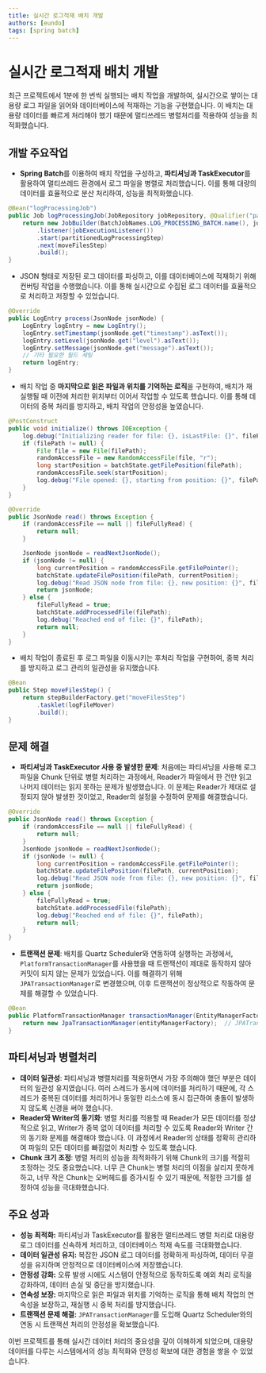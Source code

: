 ```yaml
---
title: 실시간 로그적재 배치 개발
authors: [eundo]
tags: [spring batch]
---
```


# 실시간 로그적재 배치 개발

최근 프로젝트에서 1분에 한 번씩 실행되는 배치 작업을 개발하여, 실시간으로 쌓이는 대용량 로그 파일을 읽어와 데이터베이스에 적재하는 기능을 구현했습니다. 이 배치는 대용량 데이터를 빠르게 처리해야 했기 때문에 멀티쓰레드 병렬처리를 적용하여 성능을 최적화했습니다.

## 개발 주요작업

- **Spring Batch**를 이용하여 배치 작업을 구성하고, **파티셔닝과 TaskExecutor**를 활용하여 멀티쓰레드 환경에서 로그 파일을 병렬로 처리했습니다. 이를 통해 대량의 데이터를 효율적으로 분산 처리하여, 성능을 최적화했습니다.

```java
@Bean("logProcessingJob")
public Job logProcessingJob(JobRepository jobRepository, @Qualifier("partitionedLogProcessingStep") Step partitionedLogProcessingStep, @Qualifier("moveFilesStep") Step moveFilesStep) {
    return new JobBuilder(BatchJobNames.LOG_PROCESSING_BATCH.name(), jobRepository)
        .listener(jobExecutionListener())
        .start(partitionedLogProcessingStep)
        .next(moveFilesStep)
        .build();
}
```

- JSON 형태로 저장된 로그 데이터를 파싱하고, 이를 데이터베이스에 적재하기 위해 컨버팅 작업을 수행했습니다. 이를 통해 실시간으로 수집된 로그 데이터를 효율적으로 처리하고 저장할 수 있었습니다.

```java
@Override
public LogEntry process(JsonNode jsonNode) {
    LogEntry logEntry = new LogEntry();
    logEntry.setTimestamp(jsonNode.get("timestamp").asText());
    logEntry.setLevel(jsonNode.get("level").asText());
    logEntry.setMessage(jsonNode.get("message").asText());
    // 기타 필요한 필드 세팅
    return logEntry;
}
```

- 배치 작업 중 **마지막으로 읽은 파일과 위치를 기억하는 로직**을 구현하여, 배치가 재실행될 때 이전에 처리한 위치부터 이어서 작업할 수 있도록 했습니다. 이를 통해 데이터의 중복 처리를 방지하고, 배치 작업의 안정성을 높였습니다.

```java
@PostConstruct
public void initialize() throws IOException {
    log.debug("Initializing reader for file: {}, isLastFile: {}", filePath, isLastFile);
    if (filePath != null) {
        File file = new File(filePath);
        randomAccessFile = new RandomAccessFile(file, "r");
        long startPosition = batchState.getFilePosition(filePath);
        randomAccessFile.seek(startPosition);
        log.debug("File opened: {}, starting from position: {}", filePath, startPosition);
    }
}

@Override
public JsonNode read() throws Exception {
    if (randomAccessFile == null || fileFullyRead) {
        return null;
    }

    JsonNode jsonNode = readNextJsonNode();
    if (jsonNode != null) {
        long currentPosition = randomAccessFile.getFilePointer();
        batchState.updateFilePosition(filePath, currentPosition);
        log.debug("Read JSON node from file: {}, new position: {}", filePath, currentPosition);
        return jsonNode;
    } else {
        fileFullyRead = true;
        batchState.addProcessedFile(filePath);
        log.debug("Reached end of file: {}", filePath);
        return null;
    }
}
```

- 배치 작업이 종료된 후 로그 파일을 이동시키는 후처리 작업을 구현하여, 중복 처리를 방지하고 로그 관리의 일관성을 유지했습니다.

```java
@Bean
public Step moveFilesStep() {
    return stepBuilderFactory.get("moveFilesStep")
        .tasklet(logFileMover)
        .build();
}
```

## 문제 해결

- **파티셔닝과 TaskExecutor 사용 중 발생한 문제**: 처음에는 파티셔닝을 사용해 로그 파일을 Chunk 단위로 병렬 처리하는 과정에서, Reader가 파일에서 한 건만 읽고 나머지 데이터는 읽지 못하는 문제가 발생했습니다. 이 문제는 Reader가 제대로 설정되지 않아 발생한 것이었고, Reader의 설정을 수정하여 문제를 해결했습니다.

```java
@Override
public JsonNode read() throws Exception {
    if (randomAccessFile == null || fileFullyRead) {
        return null;
    }
    JsonNode jsonNode = readNextJsonNode();
    if (jsonNode != null) {
        long currentPosition = randomAccessFile.getFilePointer();
        batchState.updateFilePosition(filePath, currentPosition);
        log.debug("Read JSON node from file: {}, new position: {}", filePath, currentPosition);
        return jsonNode;
    } else {
        fileFullyRead = true;
        batchState.addProcessedFile(filePath);
        log.debug("Reached end of file: {}", filePath);
        return null;
    }
}
```

- **트랜잭션 문제**: 배치를 Quartz Scheduler와 연동하여 실행하는 과정에서, `PlatformTransactionManager`를 사용했을 때 트랜잭션이 제대로 동작하지 않아 커밋이 되지 않는 문제가 있었습니다. 이를 해결하기 위해 `JPATransactionManager`로 변경했으며, 이후 트랜잭션이 정상적으로 작동하여 문제를 해결할 수 있었습니다.

```java
@Bean
public PlatformTransactionManager transactionManager(EntityManagerFactory entityManagerFactory) {
    return new JpaTransactionManager(entityManagerFactory);  // JPATransactionManager로 변경하여 문제 해결
}
```

## 파티셔닝과 병렬처리

- **데이터 일관성**: 파티셔닝과 병렬처리를 적용하면서 가장 주의해야 했던 부분은 데이터의 일관성 유지였습니다. 여러 스레드가 동시에 데이터를 처리하기 때문에, 각 스레드가 중복된 데이터를 처리하거나 동일한 리소스에 동시 접근하여 충돌이 발생하지 않도록 신경을 써야 했습니다.
- **Reader와 Writer의 동기화**: 병렬 처리를 적용할 때 Reader가 모든 데이터를 정상적으로 읽고, Writer가 중복 없이 데이터를 처리할 수 있도록 Reader와 Writer 간의 동기화 문제를 해결해야 했습니다. 이 과정에서 Reader의 상태를 정확히 관리하여 파일의 모든 데이터를 빠짐없이 처리할 수 있도록 했습니다.
- **Chunk 크기 조정**: 병렬 처리의 성능을 최적화하기 위해 Chunk의 크기를 적절히 조정하는 것도 중요했습니다. 너무 큰 Chunk는 병렬 처리의 이점을 살리지 못하게 하고, 너무 작은 Chunk는 오버헤드를 증가시킬 수 있기 때문에, 적절한 크기를 설정하여 성능을 극대화했습니다.

## 주요 성과

- **성능 최적화:** 파티셔닝과 TaskExecutor를 활용한 멀티쓰레드 병렬 처리로 대용량 로그 데이터를 신속하게 처리하고, 데이터베이스 적재 속도를 극대화했습니다.
- **데이터 일관성 유지:** 복잡한 JSON 로그 데이터를 정확하게 파싱하여, 데이터 무결성을 유지하며 안정적으로 데이터베이스에 저장했습니다.
- **안정성 강화:** 오류 발생 시에도 시스템이 안정적으로 동작하도록 예외 처리 로직을 강화하여, 데이터 손실 및 중단을 방지했습니다.
- **연속성 보장:** 마지막으로 읽은 파일과 위치를 기억하는 로직을 통해 배치 작업의 연속성을 보장하고, 재실행 시 중복 처리를 방지했습니다.
- **트랜잭션 문제 해결:** `JPATransactionManager`를 도입해 Quartz Scheduler와의 연동 시 트랜잭션 처리의 안정성을 확보했습니다.

이번 프로젝트를 통해 실시간 데이터 처리의 중요성을 깊이 이해하게 되었으며, 대용량 데이터를 다루는 시스템에서의 성능 최적화와 안정성 확보에 대한 경험을 쌓을 수 있었습니다.
